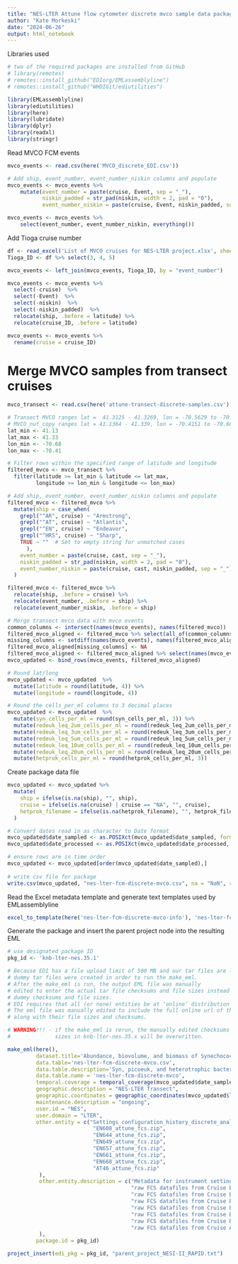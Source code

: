 ```yaml
---
title: "NES-LTER Attune flow cytometer discrete mvco sample data package assembly"
author: "Kate Morkeski"
date: "2024-06-26"
output: html_notebook
---
```


Libraries used

```r
# two of the required packages are installed from GitHub
# library(remotes)
# remotes::install_github("EDIorg/EMLassemblyline")
# remotes::install_github("WHOIGit/ediutilities")

library(EMLassemblyline)
library(ediutilities)
library(here)
library(lubridate)
library(dplyr)
library(readxl)
library(stringr)

```
Read MVCO FCM events

```r
mvco_events <- read.csv(here('MVCO_discrete_EDI.csv'))

# Add ship, event_number, event_number_niskin columns and populate
mvco_events <- mvco_events %>%
    mutate(event_number = paste(cruise, Event, sep = "_"),
           niskin_padded = str_pad(niskin, width = 2, pad = "0"),
           event_number_niskin = paste(cruise, Event, niskin_padded, sep = "_"))

mvco_events <- mvco_events %>%
    select(event_number, event_number_niskin, everything())

```
Add Tioga cruise number

```r

df <- read_excel('List of MVCO cruises for NES-LTER project.xlsx', sheet = "catalog", skip = 6)
Tioga_ID <- df %>% select(3, 4, 5)

mvco_events <- left_join(mvco_events, Tioga_ID, by = "event_number")

mvco_events <- mvco_events %>%
  select(-cruise)  %>%
  select(-Event)  %>%
  select(-niskin)  %>%
  select(-niskin_padded)  %>%
  relocate(ship, .before = latitude) %>%
  relocate(cruise_ID, .before = latitude)

mvco_events <- mvco_events %>%
  rename(cruise = cruise_ID)  

```

# Merge MVCO samples from transect cruises

```r
mvco_transect <- read.csv(here('attune-transect-discrete-samples.csv'))

# Transect MVCO ranges lat =  41.3125 - 41.3269, lon = -70.5629 to -70.5857
# MVCO_nut_copy ranges lat = 41.1364 - 41.339, lon = -70.4151 to -70.6839
lat_min <- 41.13
lat_max <- 41.33
lon_min <- -70.68
lon_max <- -70.41

# Filter rows within the specified range of latitude and longitude
filtered_mvco <- mvco_transect %>%
  filter(latitude >= lat_min & latitude <= lat_max,
         longitude >= lon_min & longitude <= lon_max)

# Add ship, event_number, event_number_niskin columns and populate
filtered_mvco <- filtered_mvco %>%
  mutate(ship = case_when(
    grepl("^AR", cruise) ~ "Armstrong",
    grepl("^AT", cruise) ~ "Atlantis",
    grepl("^EN", cruise) ~ "Endeavor",
    grepl("^HRS", cruise) ~ "Sharp",
    TRUE ~ ""  # Set to empty string for unmatched cases
      ),
    event_number = paste(cruise, cast, sep = "_"),
    niskin_padded = str_pad(niskin, width = 2, pad = "0"),
    event_number_niskin = paste(cruise, cast, niskin_padded, sep = "_"), 
  )

filtered_mvco <- filtered_mvco %>%
  relocate(ship, .before = cruise) %>%
  relocate(event_number, .before = ship) %>%
  relocate(event_number_niskin, .before = ship)

# Merge transect mvco data with mvco events
common_columns <- intersect(names(mvco_events), names(filtered_mvco))
filtered_mvco_aligned <- filtered_mvco %>% select(all_of(common_columns))
missing_columns <- setdiff(names(mvco_events), names(filtered_mvco_aligned))
filtered_mvco_aligned[missing_columns] <- NA
filtered_mvco_aligned <- filtered_mvco_aligned %>% select(names(mvco_events))
mvco_updated <- bind_rows(mvco_events, filtered_mvco_aligned)

# Round lat/long
mvco_updated <- mvco_updated  %>% 
  mutate(latitude = round(latitude, 4)) %>% 
  mutate(longitude = round(longitude, 4))

# Round the cells_per_ml columns to 3 decimal places
mvco_updated <- mvco_updated  %>% 
  mutate(syn_cells_per_ml = round(syn_cells_per_ml, 3)) %>% 
  mutate(redeuk_leq_2um_cells_per_ml = round(redeuk_leq_2um_cells_per_ml, 3)) %>% 
  mutate(redeuk_leq_3um_cells_per_ml = round(redeuk_leq_3um_cells_per_ml, 3)) %>% 
  mutate(redeuk_leq_5um_cells_per_ml = round(redeuk_leq_5um_cells_per_ml, 3)) %>% 
  mutate(redeuk_leq_10um_cells_per_ml = round(redeuk_leq_10um_cells_per_ml, 3)) %>% 
  mutate(redeuk_leq_20um_cells_per_ml = round(redeuk_leq_20um_cells_per_ml, 3)) %>% 
  mutate(hetprok_cells_per_ml = round(hetprok_cells_per_ml, 3))

```

Create package data file

```r

mvco_updated <- mvco_updated %>%
  mutate(
    ship = ifelse(is.na(ship), "", ship),
    cruise = ifelse(is.na(cruise) | cruise == "NA", "", cruise),
    hetprok_filename = ifelse(is.na(hetprok_filename), "", hetprok_filename),
  )

# Convert dates read in as character to Date format 
mvco_updated$date_sampled <- as.POSIXct(mvco_updated$date_sampled, format = "%Y-%m-%d %H:%M:%S")
mvco_updated$date_processed <- as.POSIXct(mvco_updated$date_processed, format = "%Y-%m-%d")

# ensure rows are in time order
mvco_updated <- mvco_updated[order(mvco_updated$date_sampled),]
  
# write csv file for package
write.csv(mvco_updated, "nes-lter-fcm-discrete-mvco.csv", na = "NaN", row.names = FALSE)

```

Read the Excel metadata template and generate text templates used by
EMLassemblyline

```r
excel_to_template(here('nes-lter-fcm-discrete-mvco-info'), 'nes-lter-fcm-discrete-mvco', rights='CCBY', file_type=".md")
```
Generate the package and insert the parent project node into the resulting EML

```r
# use designated package ID
pkg_id <- 'knb-lter-nes.35.1'

# Because EDI has a file upload limit of 500 MB and our tar files are larger,
# dummy tar files were created in order to run the make_eml.
# After the make_eml is run, the output EML file was manually
# edited to enter the actual tar file checksums and file sizes instead of the
# dummy checksums and file sizes.
# EDI requires that all (or none) entities be at ‘online’ distribution for evaluation.
# The eml file was manually edited to include the full online url of the two .csv files,
# along with their file sizes and checksums.

# WARNING!!! - if the make_eml is rerun, the manually edited checksums and file
#              sizes in knb-lter-nes.35.x will be overwritten.

make_eml(here(),
         dataset.title='Abundance, biovolume, and biomass of Synechococcus, eukaryote pico- and nano- phytoplankton, and heterotrophic bacteria from flow cytometry for water column bottle samples on NES-LTER Transect cruises, ongoing since 2018',
         data.table='nes-lter-fcm-discrete-mvco.csv',
         data.table.description='Syn, picoeuk, and heterotrophic bacteria cell, biovolume, and biomass concentration from discrete water column samples on NES-LTER cruises',
         data.table.name = 'nes-lter-fcm-discrete-mvco',
         temporal.coverage = temporal_coverage(mvco_updated$date_sampled),
         geographic.description = "NES-LTER Transect",
         geographic.coordinates = geographic_coordinates(mvco_updated$latitude, mvco_updated$longitude),
         maintenance.description = "ongoing",
         user.id = "NES",
         user.domain = "LTER",
         other.entity = c("Settings_configuration_history_discrete_analysis.csv",
                           "EN608_attune_fcs.zip",
                           "EN644_attune_fcs.zip",
                           "EN649_attune_fcs.zip",
                           "EN657_attune_fcs.zip",
                           "EN661_attune_fcs.zip",
                           "EN668_attune_fcs.zip",
                           "AT46_attune_fcs.zip"
          ),
          other.entity.description = c("Metadata for instrument settings configuration",
                                       "raw FCS datafiles from Cruise EN608",
                                       "raw FCS datafiles from Cruise EN644",
                                       "raw FCS datafiles from Cruise EN649",
                                       "raw FCS datafiles from Cruise EN657",
                                       "raw FCS datafiles from Cruise EN661",
                                       "raw FCS datafiles from Cruise EN668",
                                       "raw FCS datafiles from Cruise AT46"
          ),
         package.id = pkg_id)

project_insert(edi_pkg = pkg_id, "parent_project_NESI-II_RAPID.txt")
```
